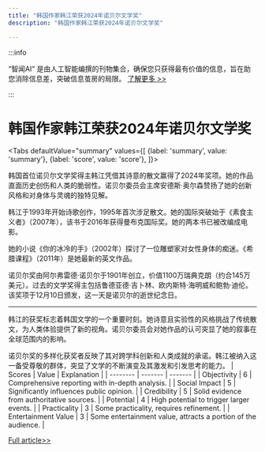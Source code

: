 ```yaml
---
title: "韩国作家韩江荣获2024年诺贝尔文学奖"
description: "韩国作家韩江荣获2024年诺贝尔文学奖"

---
```



:::info

“智闻AI“ 是由人工智能编撰的刊物集合，确保您只获得最有价值的信息，旨在助您消除信息差，突破信息茧房的局限。  [了解更多 >>](/)

:::

# 韩国作家韩江荣获2024年诺贝尔文学奖


<Tabs
	defaultValue="summary"
	values={[
	{label: 'summary', value: 'summary'},
	{label: 'score', value: 'score'},
]}>
<TabItem value="summary">


韩国首位诺贝尔文学奖得主韩江凭借其诗意的散文赢得了2024年奖项。她的作品直面历史创伤和人类的脆弱性。诺贝尔委员会主席安德斯·奥尔森赞扬了她的创新风格和对身体与灵魂的独特见解。

韩江于1993年开始诗歌创作，1995年首次涉足散文。她的国际突破始于《素食主义者》（2007年），该书于2016年获得曼布克国际奖。她的两本书已被改编成电影。

她的小说《你的冰冷的手》（2002年）探讨了一位雕塑家对女性身体的痴迷。《希腊课程》（2011年）是她最新的英文作品。

诺贝尔奖由阿尔弗雷德·诺贝尔于1901年创立，价值1100万瑞典克朗（约合145万美元）。过去的文学奖得主包括鲁德亚德·吉卜林、欧内斯特·海明威和鲍勃·迪伦。该奖项于12月10日颁发，这一天是诺贝尔的逝世纪念日。

---

韩江的获奖标志着韩国文学的一个重要时刻。她诗意且实验性的风格挑战了传统散文，为人类体验提供了新的视角。诺贝尔委员会对她作品的认可突显了她的叙事在全球范围内的影响。

诺贝尔奖的多样化获奖者反映了其对跨学科创新和人类成就的承诺。韩江被纳入这一备受尊敬的群体，突显了文学的不断演变及其激发和引发思考的能力。
</TabItem>
<TabItem value="score">
	| Scores     | Value   | Explanation |
	| -------- | ------- | ------- |
	| Objectivity  | 6    | Comprehensive reporting with in-depth analysis.    |
	| Social Impact | 5     | Significantly influences public opinion.    |
	| Credibility    | 5    | Solid evidence from authoritative sources.    |
	| Potential    | 4    | High potential to trigger larger events.    |
	| Practicality    | 3    | Some practicality, requires refinement.    |
	| Entertainment Value    | 3    | Some entertainment value, attracts a portion of the audience.    |
</TabItem>
</Tabs>

[Full article>>](https://ici.radio-canada.ca/rci/en/news/2111379/south-koreas-han-kang-awarded-nobel-prize-in-literature)
